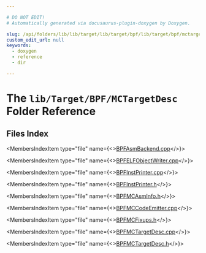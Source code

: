 ```yaml
---

# DO NOT EDIT!
# Automatically generated via docusaurus-plugin-doxygen by Doxygen.

slug: /api/folders/lib/lib/target/lib/target/bpf/lib/target/bpf/mctargetdesc
custom_edit_url: null
keywords:
  - doxygen
  - reference
  - dir

---
```





# The `lib/Target/BPF/MCTargetDesc` Folder Reference

<DoxygenPage pluginConfig={pluginConfig}>



## Files Index

<MembersIndex>

<MembersIndexItem
  type="file"
  name={<><a href="/docs/api/files/lib/lib/target/lib/target/bpf/lib/target/bpf/mctargetdesc/bpfasmbackend-cpp">BPFAsmBackend.cpp</a></>}>
</MembersIndexItem>

<MembersIndexItem
  type="file"
  name={<><a href="/docs/api/files/lib/lib/target/lib/target/bpf/lib/target/bpf/mctargetdesc/bpfelfobjectwriter-cpp">BPFELFObjectWriter.cpp</a></>}>
</MembersIndexItem>

<MembersIndexItem
  type="file"
  name={<><a href="/docs/api/files/lib/lib/target/lib/target/bpf/lib/target/bpf/mctargetdesc/bpfinstprinter-cpp">BPFInstPrinter.cpp</a></>}>
</MembersIndexItem>

<MembersIndexItem
  type="file"
  name={<><a href="/docs/api/files/lib/lib/target/lib/target/bpf/lib/target/bpf/mctargetdesc/bpfinstprinter-h">BPFInstPrinter.h</a></>}>
</MembersIndexItem>

<MembersIndexItem
  type="file"
  name={<><a href="/docs/api/files/lib/lib/target/lib/target/bpf/lib/target/bpf/mctargetdesc/bpfmcasminfo-h">BPFMCAsmInfo.h</a></>}>
</MembersIndexItem>

<MembersIndexItem
  type="file"
  name={<><a href="/docs/api/files/lib/lib/target/lib/target/bpf/lib/target/bpf/mctargetdesc/bpfmccodeemitter-cpp">BPFMCCodeEmitter.cpp</a></>}>
</MembersIndexItem>

<MembersIndexItem
  type="file"
  name={<><a href="/docs/api/files/lib/lib/target/lib/target/bpf/lib/target/bpf/mctargetdesc/bpfmcfixups-h">BPFMCFixups.h</a></>}>
</MembersIndexItem>

<MembersIndexItem
  type="file"
  name={<><a href="/docs/api/files/lib/lib/target/lib/target/bpf/lib/target/bpf/mctargetdesc/bpfmctargetdesc-cpp">BPFMCTargetDesc.cpp</a></>}>
</MembersIndexItem>

<MembersIndexItem
  type="file"
  name={<><a href="/docs/api/files/lib/lib/target/lib/target/bpf/lib/target/bpf/mctargetdesc/bpfmctargetdesc-h">BPFMCTargetDesc.h</a></>}>
</MembersIndexItem>

</MembersIndex>


</DoxygenPage>
